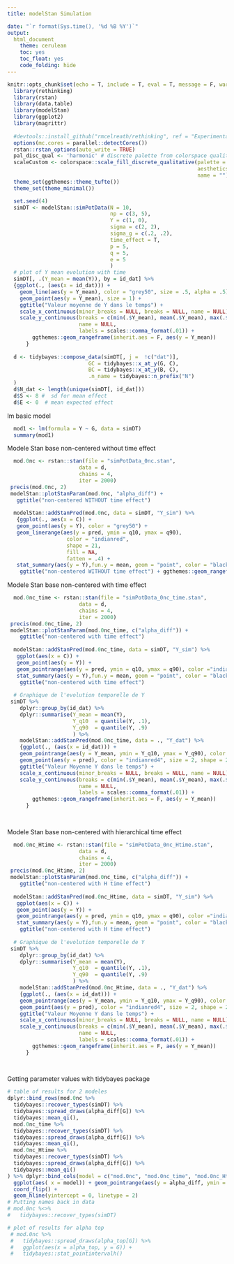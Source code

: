 ```yaml
---
title: modelStan Simulation

date: "`r format(Sys.time(), '%d %B %Y')`"
output:
  html_document
    theme: cerulean
    toc: yes
    toc_float: yes
    code_folding: hide
---
```


```r
knitr::opts_chunk$set(echo = T, include = T, eval = T, message = F, warning = F, fig.asp = 0.4, fig.path = 'Figs/')
  library(rethinking)
  library(rstan)
  library(data.table)
  library(modelStan)
  library(ggplot2)
  library(magrittr)
  
  #devtools::install_github("rmcelreath/rethinking", ref = "Experimental")
  options(mc.cores = parallel::detectCores())
  rstan::rstan_options(auto_write = TRUE)
  pal_disc_qual <- 'harmonic' # discrete palette from colorspace qualitative
  scaleCustom <- colorspace::scale_fill_discrete_qualitative(palette = pal_disc_qual,
                                                             aesthetics = c('color', 'fill'),
                                                             name = "")
  theme_set(ggthemes::theme_tufte())
  theme_set(theme_minimal())
```


```r
  set.seed(4)
  simDT <- modelStan::simPotData(N = 10,
                                 np = c(3, 5),
                                 Y = c(1, 0),
                                 sigma = c(2, 2),
                                 sigma_g = c(.2, .2),
                                 time_effect = T,
                                 p = 5,
                                 q = 5,
                                 e = 5
                                 )
  # plot of Y mean evolution with time
  simDT[, .(Y_mean = mean(Y)), by = id_dat] %>% 
  {ggplot(., (aes(x = id_dat))) +
    geom_line(aes(y = Y_mean), color = "grey50", size = .5, alpha = .5) +
    geom_point(aes(y = Y_mean), size = 1) +
    ggtitle("Valeur moyenne de Y dans le temps") +
    scale_x_continuous(minor_breaks = NULL, breaks = NULL, name = NULL) +
    scale_y_continuous(breaks = c(min(.$Y_mean), mean(.$Y_mean), max(.$Y_mean)),
                       name = NULL,
                       labels = scales::comma_format(.01)) +
        ggthemes::geom_rangeframe(inherit.aes = F, aes(y = Y_mean))
      }
  
  d <- tidybayes::compose_data(simDT[, j =  !c("dat")],
                          GC = tidybayes::x_at_y(G, C),
                          BC = tidybayes::x_at_y(B, C),
                          .n_name = tidybayes::n_prefix("N")
  )
  d$N_dat <- length(unique(simDT[, id_dat]))
  d$S <- 8 #  sd for mean effect 
  d$E <- 0  # mean expected effect
```


lm basic model

```r
  mod1 <- lm(formula = Y ~ G, data = simDT)
  summary(mod1)
```


Modele Stan base non-centered without time effect

```r
  mod.0nc <- rstan::stan(file = "simPotData_0nc.stan",
                       data = d,
                       chains = 4,
                       iter = 2000)
 precis(mod.0nc, 2)
 modelStan::plotStanParam(mod.0nc, "alpha_diff") +
   ggtitle("non-centered WITHOUT time effect")
 
  modelStan::addStanPred(mod.0nc, data = simDT, "Y_sim") %>% 
   {ggplot(., aes(x = C)) + 
   geom_point(aes(y = Y), color = "grey50") +
   geom_linerange(aes(y = pred, ymin = q10, ymax = q90),
                   color = "indianred",
                   shape = 21,
                   fill = NA,
                   fatten = .4) +
   stat_summary(aes(y = Y),fun.y = mean, geom = "point", color = "black", size = 3) +
    ggtitle("non-centered WITHOUT time effect") + ggthemes::geom_rangeframe(aes(y = Y))}
```


Modele Stan base non-centered with time effect

```r
  mod.0nc_time <- rstan::stan(file = "simPotData_0nc_time.stan",
                       data = d,
                       chains = 4,
                       iter = 2000)
 precis(mod.0nc_time, 2)
 modelStan::plotStanParam(mod.0nc_time, c("alpha_diff")) +
    ggtitle("non-centered with time effect")
 
  modelStan::addStanPred(mod.0nc_time, data = simDT, "Y_sim") %>% 
   ggplot(aes(x = C)) + 
   geom_point(aes(y = Y)) +
   geom_pointrange(aes(y = pred, ymin = q10, ymax = q90), color ="indianred", shape = 21, fill = NA) +
   stat_summary(aes(y = Y),fun.y = mean, geom = "point", color = "black", size = 3) +
    ggtitle("non-centered with time effect")
  
  # Graphique de l'evolution temporelle de Y
 simDT %>% 
    dplyr::group_by(id_dat) %>% 
    dplyr::summarise(Y_mean = mean(Y),
                     Y_q10  = quantile(Y, .1),
                     Y_q90  = quantile(Y, .9)
                     ) %>% 
    modelStan::addStanPred(mod.0nc_time, data = ., "Y_dat") %>% 
    {ggplot(., (aes(x = id_dat))) +
    geom_pointrange(aes(y = Y_mean, ymin = Y_q10, ymax = Y_q90), color = "grey80", fatten  = .3) +
    geom_point(aes(y = pred), color = "indianred4", size = 2, shape = 21) +
    ggtitle("Valeur Moyenne Y dans le temps") +
    scale_x_continuous(minor_breaks = NULL, breaks = NULL, name = NULL) +
    scale_y_continuous(breaks = c(min(.$Y_mean), mean(.$Y_mean), max(.$Y_mean)),
                       name = NULL,
                       labels = scales::comma_format(.01)) +
        ggthemes::geom_rangeframe(inherit.aes = F, aes(y = Y_mean))
      }
   
    
```


Modele Stan base non-centered with hierarchical time effect 

```r
  mod.0nc_Htime <- rstan::stan(file = "simPotData_0nc_Htime.stan",
                       data = d,
                       chains = 4,
                       iter = 2000)
 precis(mod.0nc_Htime, 2)
 modelStan::plotStanParam(mod.0nc_time, c("alpha_diff")) +
    ggtitle("non-centered with H time effect")
 
  modelStan::addStanPred(mod.0nc_Htime, data = simDT, "Y_sim") %>% 
   ggplot(aes(x = C)) + 
   geom_point(aes(y = Y)) +
   geom_pointrange(aes(y = pred, ymin = q10, ymax = q90), color ="indianred", shape = 21, fill = NA) +
   stat_summary(aes(y = Y),fun.y = mean, geom = "point", color = "black", size = 3) +
    ggtitle("non-centered with H time effect")
  
  # Graphique de l'evolution temporelle de Y
 simDT %>% 
    dplyr::group_by(id_dat) %>% 
    dplyr::summarise(Y_mean = mean(Y),
                     Y_q10  = quantile(Y, .1),
                     Y_q90  = quantile(Y, .9)
                     ) %>% 
    modelStan::addStanPred(mod.0nc_Htime, data = ., "Y_dat") %>% 
    {ggplot(., (aes(x = id_dat))) +
    geom_pointrange(aes(y = Y_mean, ymin = Y_q10, ymax = Y_q90), color = "grey80", fatten  = .3) +
    geom_point(aes(y = pred), color = "indianred4", size = 2, shape = 21) +
    ggtitle("Valeur Moyenne Y dans le temps") +
    scale_x_continuous(minor_breaks = NULL, breaks = NULL, name = NULL) +
    scale_y_continuous(breaks = c(min(.$Y_mean), mean(.$Y_mean), max(.$Y_mean)),
                       name = NULL,
                       labels = scales::comma_format(.01)) +
        ggthemes::geom_rangeframe(inherit.aes = F, aes(y = Y_mean))
      }
   
    
```



Getting parameter values with tidybayes package

```r
# table of results for 2 modeles 
dplyr::bind_rows(mod.0nc %>% 
  tidybayes::recover_types(simDT) %>% 
  tidybayes::spread_draws(alpha_diff[G]) %>% 
  tidybayes::mean_qi(), 
  mod.0nc_time %>% 
  tidybayes::recover_types(simDT) %>% 
  tidybayes::spread_draws(alpha_diff[G]) %>% 
  tidybayes::mean_qi(),
  mod.0nc_Htime %>% 
  tidybayes::recover_types(simDT) %>% 
  tidybayes::spread_draws(alpha_diff[G]) %>% 
  tidybayes::mean_qi()
) %>% dplyr::bind_cols(model = c("mod.0nc", "mod.0nc_time", "mod.0nc_Htime")) %>% 
  ggplot(aes( x = model)) + geom_pointrange(aes(y = alpha_diff, ymin = .lower, ymax= .upper)) +
  coord_flip() +
  geom_hline(yintercept = 0, linetype = 2)
# Putting names back in data  
# mod.0nc %<>% 
#   tidybayes::recover_types(simDT)

# plot of results for alpha top
 # mod.0nc %>% 
 #   tidybayes::spread_draws(alpha_top[G]) %>% 
 #   ggplot(aes(x = alpha_top, y = G)) +
 #   tidybayes::stat_pointintervalh()
```

